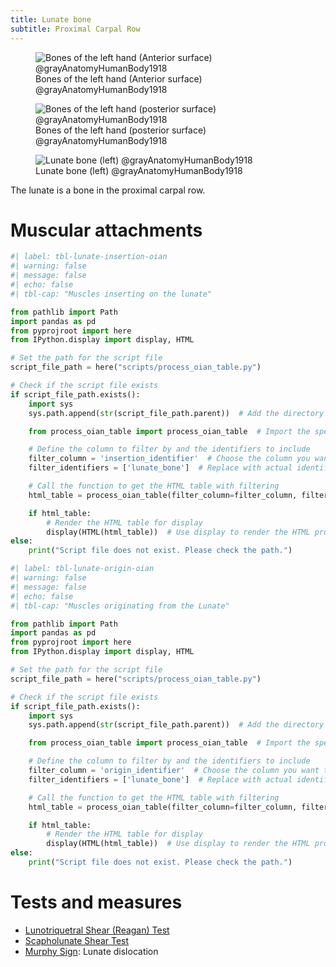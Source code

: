 ```yaml
---
title: Lunate bone
subtitle: Proximal Carpal Row
---
```


![Bones of the left hand (Anterior surface) @grayAnatomyHumanBody1918](/The Archive/Images/Gray anatomy 1918 images/Osteology/image219 Bones of the left hand. Volar surface.gif){#fig-gray1918-image219}


![Bones of the left hand (posterior surface) @grayAnatomyHumanBody1918](/The Archive/Images/Gray anatomy 1918 images/Osteology/image220 Bones of the left hand. Dorsal surface.gif){#fig-gray1918-image220}

![Lunate bone (left) @grayAnatomyHumanBody1918](/The Archive/Images/Gray anatomy 1918 images/Osteology/image222 The left lunate bone.gif){#fig-gray1918-image222}



The lunate is a bone in the proximal carpal row.



# Muscular attachments


```python
#| label: tbl-lunate-insertion-oian
#| warning: false
#| message: false
#| echo: false
#| tbl-cap: "Muscles inserting on the lunate"

from pathlib import Path
import pandas as pd
from pyprojroot import here
from IPython.display import display, HTML

# Set the path for the script file
script_file_path = here("scripts/process_oian_table.py")

# Check if the script file exists
if script_file_path.exists():
    import sys
    sys.path.append(str(script_file_path.parent))  # Add the directory of the script to the system path

    from process_oian_table import process_oian_table  # Import the specific function

    # Define the column to filter by and the identifiers to include
    filter_column = 'insertion_identifier'  # Choose the column you want to filter by
    filter_identifiers = ['lunate_bone']  # Replace with actual identifiers you want to include

    # Call the function to get the HTML table with filtering
    html_table = process_oian_table(filter_column=filter_column, filter_identifiers=filter_identifiers)

    if html_table:
        # Render the HTML table for display
        display(HTML(html_table))  # Use display to render the HTML properly
else:
    print("Script file does not exist. Please check the path.")

```


```python
#| label: tbl-lunate-origin-oian
#| warning: false
#| message: false
#| echo: false
#| tbl-cap: "Muscles originating from the Lunate"

from pathlib import Path
import pandas as pd
from pyprojroot import here
from IPython.display import display, HTML

# Set the path for the script file
script_file_path = here("scripts/process_oian_table.py")

# Check if the script file exists
if script_file_path.exists():
    import sys
    sys.path.append(str(script_file_path.parent))  # Add the directory of the script to the system path

    from process_oian_table import process_oian_table  # Import the specific function

    # Define the column to filter by and the identifiers to include
    filter_column = 'origin_identifier'  # Choose the column you want to filter by
    filter_identifiers = ['lunate_bone']  # Replace with actual identifiers you want to include

    # Call the function to get the HTML table with filtering
    html_table = process_oian_table(filter_column=filter_column, filter_identifiers=filter_identifiers)

    if html_table:
        # Render the HTML table for display
        display(HTML(html_table))  # Use display to render the HTML properly
else:
    print("Script file does not exist. Please check the path.")

```



# Tests and measures

- [Lunotriquetral Shear (Reagan) Test]({{< var ref-lunotriquetral-shear-test.path >}})
- [Scapholunate Shear Test]({{< var ref-scapholunate-shear-test.path >}})
- [Murphy Sign]({{< var ref-ref-murphy-sign-hand >}}): Lunate dislocation